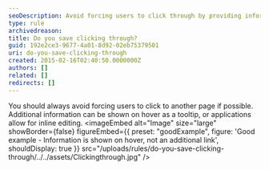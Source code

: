 ```yaml
---
seoDescription: Avoid forcing users to click through by providing information on hover or using inline editing instead.
type: rule
archivedreason:
title: Do you save clicking through?
guid: 192e2ce3-9677-4a01-8d92-02eb75379501
uri: do-you-save-clicking-through
created: 2015-02-16T02:40:50.0000000Z
authors: []
related: []
redirects: []
---
```


You should always avoid forcing users to click to another page if possible. Additional information can be shown on hover as a tooltip, or applications allow for inline editing.
<imageEmbed
  alt="Image"
  size="large"
  showBorder={false}
  figureEmbed={{
    preset: "goodExample",
    figure: 'Good example - Information is shown on hover, not an additional link',
    shouldDisplay: true
  }}
  src="/uploads/rules/do-you-save-clicking-through/../../assets/Clickingthrough.jpg"
/>